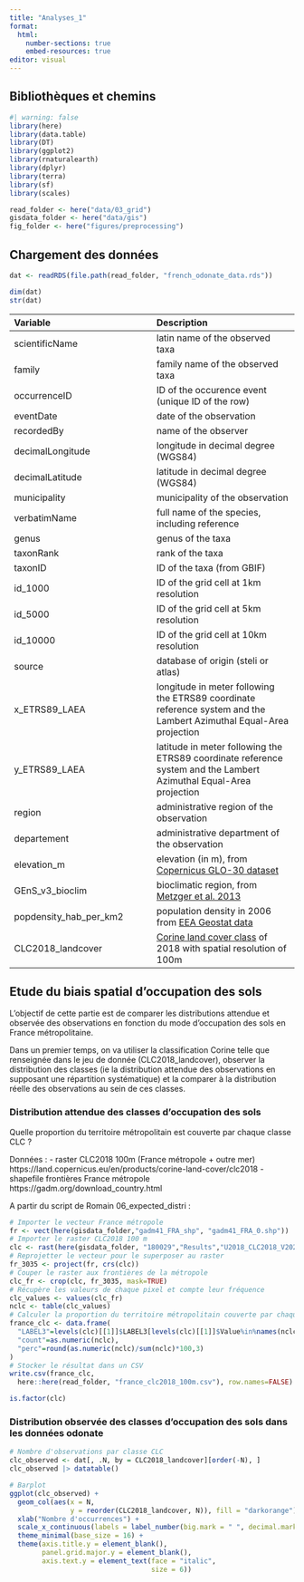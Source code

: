 ```yaml
---
title: "Analyses_1"
format:
  html:
    number-sections: true
    embed-resources: true
editor: visual
---
```


## Bibliothèques et chemins

```r
#| warning: false
library(here)
library(data.table)
library(DT)
library(ggplot2)
library(rnaturalearth)
library(dplyr)
library(terra)
library(sf)
library(scales)

read_folder <- here("data/03_grid")
gisdata_folder <- here("data/gis")
fig_folder <- here("figures/preprocessing")
```

## Chargement des données

```r
dat <- readRDS(file.path(read_folder, "french_odonate_data.rds"))

dim(dat)
str(dat)
```

| Variable | Description |
|:-----------------------------------|:-----------------------------------|
| scientificName | latin name of the observed taxa |
| family | family name of the observed taxa |
| occurrenceID | ID of the occurence event (unique ID of the row) |
| eventDate | date of the observation |
| recordedBy | name of the observer |
| decimalLongitude | longitude in decimal degree (WGS84) |
| decimalLatitude | latitude in decimal degree (WGS84) |
| municipality | municipality of the observation |
| verbatimName | full name of the species, including reference |
| genus | genus of the taxa |
| taxonRank | rank of the taxa |
| taxonID | ID of the taxa (from GBIF) |
| id_1000 | ID of the grid cell at 1km resolution |
| id_5000 | ID of the grid cell at 5km resolution |
| id_10000 | ID of the grid cell at 10km resolution |
| source | database of origin (steli or atlas) |
| x_ETRS89_LAEA | longitude in meter following the ETRS89 coordinate reference system and the Lambert Azimuthal Equal-Area projection |
| y_ETRS89_LAEA | latitude in meter following the ETRS89 coordinate reference system and the Lambert Azimuthal Equal-Area projection |
| region | administrative region of the observation |
| departement | administrative department of the observation |
| elevation_m | elevation (in m), from [Copernicus GLO-30 dataset](https://dataspace.copernicus.eu/explore-data/data-collections/copernicus-contributing-missions/collections-description/COP-DEM) |
| GEnS_v3_bioclim | bioclimatic region, from [Metzger et al. 2013](https://doi.org/10.1111/geb.12022) |
| popdensity_hab_per_km2 | population density in 2006 from [EEA Geostat data](ttps://www.eea.europa.eu/en/datahub/datahubitem-view/5884f314-84a9-4f53-a745-d94d7a53e8b1?activeAccordion=1083668%2C761) |
| CLC2018_landcover | [Corine land cover class](https://land.copernicus.eu/en/products/corine-land-cover/clc2018) of 2018 with spatial resolution of 100m |

## Etude du biais spatial d'occupation des sols

L'objectif de cette partie est de comparer les distributions attendue et observée des observations en fonction du mode d'occupation des sols en France métropolitaine. 

Dans un premier temps, on va utiliser la classification Corine telle que renseignée dans le jeu de donnée (CLC2018_landcover), observer la distribution des classes (ie la distribution attendue des observations en supposant une répartition systématique) et la comparer à la distribution réelle des observations au sein de ces classes.

### Distribution attendue des classes d'occupation des sols

Quelle proportion du territoire métropolitain est couverte par chaque classe CLC ?

Données : 
- raster CLC2018 100m (France métropole + outre mer) https://land.copernicus.eu/en/products/corine-land-cover/clc2018
- shapefile frontières France métropole https://gadm.org/download_country.html

A partir du script de Romain 06_expected_distri :

```r
# Importer le vecteur France métropole
fr <- vect(here(gisdata_folder,"gadm41_FRA_shp", "gadm41_FRA_0.shp"))
# Importer le raster CLC2018 100 m
clc <- rast(here(gisdata_folder, "180029","Results","U2018_CLC2018_V2020_20u1","U2018_CLC2018_V2020_20u1","U2018_CLC2018_V2020_20u1.tif"))
# Reprojetter le vecteur pour le superposer au raster
fr_3035 <- project(fr, crs(clc))
# Couper le raster aux frontières de la métropole
clc_fr <- crop(clc, fr_3035, mask=TRUE)
# Récupère les valeurs de chaque pixel et compte leur fréquence
clc_values <- values(clc_fr)
nclc <- table(clc_values)
# Calculer la proportion du territoire métropolitain couverte par chaque classe CLC
france_clc <- data.frame(
  "LABEL3"=levels(clc)[[1]]$LABEL3[levels(clc)[[1]]$Value%in%names(nclc)],
  "count"=as.numeric(nclc),
  "perc"=round(as.numeric(nclc)/sum(nclc)*100,3)
)
# Stocker le résultat dans un CSV
write.csv(france_clc, 
  here::here(read_folder, "france_clc2018_100m.csv"), row.names=FALSE)
```
```r
is.factor(clc)

```


### Distribution observée des classes d'occupation des sols dans les données odonate

```r
# Nombre d'observations par classe CLC
clc_observed <- dat[, .N, by = CLC2018_landcover][order(-N), ]
clc_observed |> datatable()
```

```r
# Barplot
ggplot(clc_observed) +
  geom_col(aes(x = N, 
               y = reorder(CLC2018_landcover, N)), fill = "darkorange") +
  xlab("Nombre d'occurrences") +
  scale_x_continuous(labels = label_number(big.mark = " ", decimal.mark = ",")) +
  theme_minimal(base_size = 16) +
  theme(axis.title.y = element_blank(),
        panel.grid.major.y = element_blank(),
        axis.text.y = element_text(face = "italic",
                                   size = 6))
```




